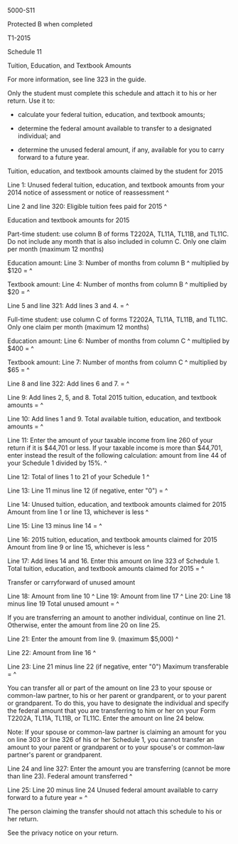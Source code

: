 ﻿5000-S11 
 
Protected B when completed 
 
T1-2015 
 
Schedule 11 
 
Tuition, Education, and Textbook Amounts 
 
For more information, see line 323 in the guide. 
 
Only the student must complete this schedule and attach it to his or her 
return. Use it to: 
 
- calculate your federal tuition, education, and textbook amounts; 
 
- determine the federal amount available to transfer to a designated 
individual; and 
 
- determine the unused federal amount, if any, available for you to carry 
forward to a future year. 
 
Tuition, education, and textbook amounts claimed by the student for 2015 
 
Line 1: Unused federal tuition, education, and textbook amounts from your 
2014 notice of assessment or notice of reassessment ^
 
Line 2 and line 320: Eligible tuition fees paid for 2015 ^
 
Education and textbook amounts for 2015 
 
Part-time student: use column B of forms T2202A, TL11A, TL11B, and TL11C. Do 
not include any month that is also included in column C. 
Only one claim per month (maximum 12 months) 
 
Education amount: 
Line 3: Number of months from column B ^
multiplied by $120 = ^
 
Textbook amount: 
Line 4: Number of months from column B ^
multiplied by $20 = ^
 
Line 5 and line 321: Add lines 3 and 4. = ^
 
Full-time student: use column C of forms T2202A, TL11A, TL11B, and TL11C. 
Only one claim per month (maximum 12 months) 
 
Education amount: 
Line 6: Number of months from column C ^
multiplied by $400 = ^
 
Textbook amount: 
Line 7: Number of months from column C ^
multiplied by $65 = ^
 
Line 8 and line 322: Add lines 6 and 7. = ^
 
Line 9: Add lines 2, 5, and 8. Total 2015 tuition, education, and textbook 
amounts = ^
 
Line 10: Add lines 1 and 9. Total available tuition, education, and textbook 
amounts = ^
 
Line 11: Enter the amount of your taxable income from line 260 of your return 
if it is $44,701 or less. If your taxable income is more than $44,701, enter 
instead the result of the following calculation: amount from line 44 of your 
Schedule 1 divided by 15%. ^
 
Line 12: Total of lines 1 to 21 of your Schedule 1 ^
 
Line 13: Line 11 minus line 12 (if negative, enter "0") = ^
 
Line 14: Unused tuition, education, and textbook amounts claimed for 2015 
Amount from line 1 or line 13, whichever is less ^
 
Line 15: Line 13 minus line 14 = ^
 
Line 16: 2015 tuition, education, and textbook amounts claimed for 2015 
Amount from line 9 or line 15, whichever is less ^
 
Line 17: Add lines 14 and 16. Enter this amount on line 323 of Schedule 1. 
Total tuition, education, and textbook amounts claimed for 2015 = ^
 
Transfer or carryforward of unused amount 
 
Line 18: Amount from line 10 ^
Line 19: Amount from line 17 ^
Line 20: Line 18 minus line 19 Total unused amount = ^
 
If you are transferring an amount to another individual, continue on line 21. 
Otherwise, enter the amount from line 20 on line 25. 
 
Line 21: Enter the amount from line 9. (maximum $5,000) ^
 
Line 22: Amount from line 16 ^
 
Line 23: Line 21 minus line 22 (if negative, enter "0") Maximum transferable 
= ^
 
You can transfer all or part of the amount on line 23 to your spouse or 
common-law partner, to his or her parent or grandparent, or to your parent or 
grandparent. To do this, you have to designate the individual and specify the 
federal amount that you are transferring to him or her on your Form T2202A, 
TL11A, TL11B, or TL11C. Enter the amount on line 24 below. 
 
Note: If your spouse or common-law partner is claiming an amount for you on 
line 303 or line 326 of his or her Schedule 1, you cannot transfer an amount 
to your parent or grandparent or to your spouse's or common-law partner's 
parent or grandparent. 
 
Line 24 and line 327: Enter the amount you are transferring (cannot be more 
than line 23). Federal amount transferred ^
 
Line 25: Line 20 minus line 24 Unused federal amount available to carry 
forward to a future year = ^
 
The person claiming the transfer should not attach this schedule to his or 
her return. 
 
See the privacy notice on your return.
